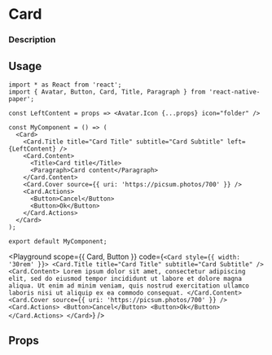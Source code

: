 
# Card

### Description

## Usage

```tsx
import * as React from 'react';
import { Avatar, Button, Card, Title, Paragraph } from 'react-native-paper';

const LeftContent = props => <Avatar.Icon {...props} icon="folder" />

const MyComponent = () => (
  <Card>
    <Card.Title title="Card Title" subtitle="Card Subtitle" left={LeftContent} />
    <Card.Content>
      <Title>Card title</Title>
      <Paragraph>Card content</Paragraph>
    </Card.Content>
    <Card.Cover source={{ uri: 'https://picsum.photos/700' }} />
    <Card.Actions>
      <Button>Cancel</Button>
      <Button>Ok</Button>
    </Card.Actions>
  </Card>
);

export default MyComponent;
```

<Playground
  scope={{ Card, Button }}
  code={`
<Card style={{ width: '30rem' }}>
  <Card.Title title="Card Title" subtitle="Card Subtitle" />
  <Card.Content>
    Lorem ipsum dolor sit amet, consectetur adipiscing elit, sed do eiusmod tempor incididunt ut labore et dolore magna aliqua. Ut enim ad minim veniam, quis nostrud exercitation ullamco laboris nisi ut aliquip ex ea commodo consequat.
  </Card.Content>
  <Card.Cover source={{ uri: 'https://picsum.photos/700' }} />
  <Card.Actions>
    <Button>Cancel</Button>
    <Button>Ok</Button>
  </Card.Actions>
</Card>
`}
/>

## Props